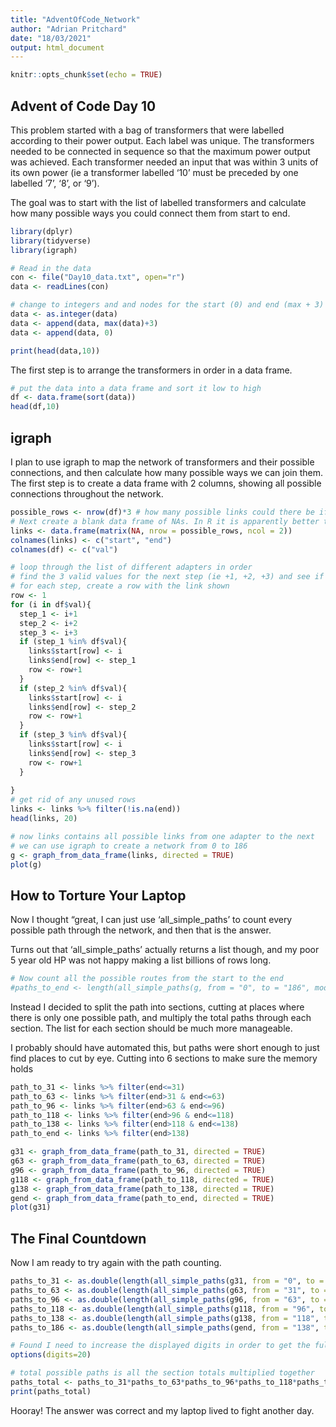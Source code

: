 ---
title: "AdventOfCode_Network"
author: "Adrian Pritchard"
date: "18/03/2021"
output: html_document
---

```{r setup, include=FALSE}
knitr::opts_chunk$set(echo = TRUE)
```

## Advent of Code Day 10

This problem started with a bag of transformers that were labelled according to their power output. Each label was unique. The transformers needed to be connected in sequence so that the maximum power output was achieved. Each transformer needed an input that was within 3 units of its own power (ie a transformer labelled '10' must be preceded by one labelled '7', '8', or '9').

The goal was to start with the list of labelled transformers and calculate how many possible ways you could connect them from start to end.

```{r setupdata, include=FALSE, warning=FALSE}
library(dplyr)
library(tidyverse)
library(igraph)
```

```{r showstart, warning=FALSE}
# Read in the data
con <- file("Day10_data.txt", open="r")
data <- readLines(con)

# change to integers and and nodes for the start (0) and end (max + 3)
data <- as.integer(data)
data <- append(data, max(data)+3)
data <- append(data, 0)

print(head(data,10))
```

The first step is to arrange the transformers in order in a data frame.
```{r arrange, echo=FALSE}
# put the data into a data frame and sort it low to high
df <- data.frame(sort(data))
head(df,10)
```
## igraph
I plan to use igraph to map the network of transformers and their possible connections, and then calculate how many possible ways we can join them. The first step is to create a data frame with 2 columns, showing all possible connections throughout the network.

```{r igraph}
possible_rows <- nrow(df)*3 # how many possible links could there be if every integer included
# Next create a blank data frame of NAs. In R it is apparently better to assign all possible space in advance and then changing, rather than appending
links <- data.frame(matrix(NA, nrow = possible_rows, ncol = 2))
colnames(links) <- c("start", "end")
colnames(df) <- c("val")

# loop through the list of different adapters in order
# find the 3 valid values for the next step (ie +1, +2, +3) and see if they are in the list of transformers that we have
# for each step, create a row with the link shown
row <- 1
for (i in df$val){
  step_1 <- i+1
  step_2 <- i+2
  step_3 <- i+3
  if (step_1 %in% df$val){
    links$start[row] <- i
    links$end[row] <- step_1
    row <- row+1
  }
  if (step_2 %in% df$val){
    links$start[row] <- i
    links$end[row] <- step_2
    row <- row+1
  }
  if (step_3 %in% df$val){
    links$start[row] <- i
    links$end[row] <- step_3
    row <- row+1
  }
  
}
# get rid of any unused rows
links <- links %>% filter(!is.na(end))
head(links, 20)
```

```{r useigraph}
# now links contains all possible links from one adapter to the next
# we can use igraph to create a network from 0 to 186
g <- graph_from_data_frame(links, directed = TRUE)
plot(g)
```

## How to Torture Your Laptop
Now I thought "great, I can just use 'all_simple_paths' to count every possible path through the network, and then that is the answer.

Turns out that 'all_simple_paths' actually returns a list though, and my poor 5 year old HP was not happy making a list billions of rows long.

```{r countroutes}
# Now count all the possible routes from the start to the end
#paths_to_end <- length(all_simple_paths(g, from = "0", to = "186", mode = "out"))
```
Instead I decided to split the path into sections, cutting at places where there is only one possible path, and multiply the total paths through each section. The list for each section should be much more manageable.

I probably should have automated this, but paths were short enough to just find places to cut by eye. Cutting into 6 sections to make sure the memory holds
```{r splitpaths}
path_to_31 <- links %>% filter(end<=31)
path_to_63 <- links %>% filter(end>31 & end<=63)
path_to_96 <- links %>% filter(end>63 & end<=96)
path_to_118 <- links %>% filter(end>96 & end<=118)
path_to_138 <- links %>% filter(end>118 & end<=138)
path_to_end <- links %>% filter(end>138)

g31 <- graph_from_data_frame(path_to_31, directed = TRUE)
g63 <- graph_from_data_frame(path_to_63, directed = TRUE)
g96 <- graph_from_data_frame(path_to_96, directed = TRUE)
g118 <- graph_from_data_frame(path_to_118, directed = TRUE)
g138 <- graph_from_data_frame(path_to_138, directed = TRUE)
gend <- graph_from_data_frame(path_to_end, directed = TRUE)
plot(g31)
```


## The Final Countdown
Now I am ready to try again with the path counting.

```{r finalcalc}
paths_to_31 <- as.double(length(all_simple_paths(g31, from = "0", to = "31", mode = "out")))
paths_to_63 <- as.double(length(all_simple_paths(g63, from = "31", to = "63", mode = "out")))
paths_to_96 <- as.double(length(all_simple_paths(g96, from = "63", to = "96", mode = "out")))
paths_to_118 <- as.double(length(all_simple_paths(g118, from = "96", to = "118", mode = "out")))
paths_to_138 <- as.double(length(all_simple_paths(g138, from = "118", to = "138", mode = "out")))
paths_to_186 <- as.double(length(all_simple_paths(gend, from = "138", to = "186", mode = "out")))

# Found I need to increase the displayed digits in order to get the full answer
options(digits=20)

# total possible paths is all the section totals multiplied together
paths_total <- paths_to_31*paths_to_63*paths_to_96*paths_to_118*paths_to_138*paths_to_186
print(paths_total)
```


Hooray! The answer was correct and my laptop lived to fight another day.
